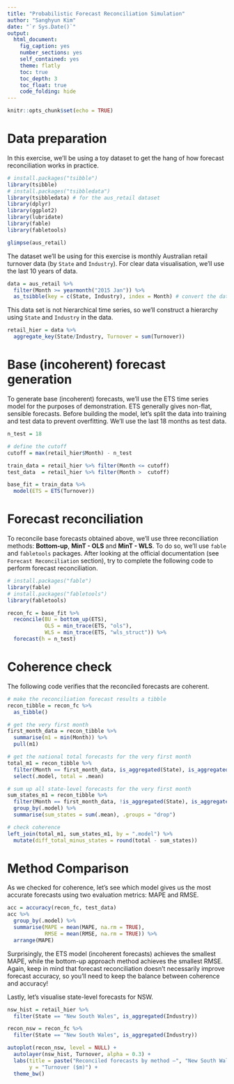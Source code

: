 ```yaml
---
title: "Probabilistic Forecast Reconciliation Simulation"
author: "Sanghyun Kim"
date: "`r Sys.Date()`"
output:
  html_document:
    fig_caption: yes
    number_sections: yes
    self_contained: yes
    theme: flatly
    toc: true
    toc_depth: 3
    toc_float: true
    code_folding: hide
---
```


```r
knitr::opts_chunk$set(echo = TRUE)
```

# Data preparation

In this exercise, we'll be using a toy dataset to get the hang of how forecast reconciliation works in practice.

```r
# install.packages("tsibble")
library(tsibble)
# install.packages("tsibbledata")
library(tsibbledata) # for the aus_retail dataset
library(dplyr)
library(ggplot2)
library(lubridate)
library(fable)
library(fabletools)

glimpse(aus_retail)
```

The dataset we'll be using for this exercise is monthly Australian retail turnover data (by `State` and `Industry`). For clear data visualisation, we'll use the last 10 years of data.

```r
data = aus_retail %>%
  filter(Month >= yearmonth("2015 Jan")) %>%
  as_tsibble(key = c(State, Industry), index = Month) # convert the dataframe to tsibble for time series analsis
```

This data set is not hierarchical time series, so we'll construct a hierarchy using `State` and `Industry` in the data.

```r
retail_hier = data %>%
  aggregate_key(State/Industry, Turnover = sum(Turnover))
```

# Base (incoherent) forecast generation

To generate base (incoherent) forecasts, we'll use the ETS time series model for the purposes of demonstration. ETS generally gives non-flat, sensible forecasts. Before building the model, let's split the data into training and test data to prevent overfitting. We'll use the last 18 months as test data.

```r
n_test = 18

# define the cutoff
cutoff = max(retail_hier$Month) - n_test

train_data = retail_hier %>% filter(Month <= cutoff)
test_data  = retail_hier %>% filter(Month >  cutoff)

base_fit = train_data %>%
  model(ETS = ETS(Turnover))
```

# Forecast reconciliation

To reconcile base forecasts obtained above, we'll use three reconciliation methods: **Bottom-up**, **MinT - OLS** and **MinT - WLS**. To do so, we'll use `fable` and `fabletools` packages. After looking at the official documentation (see `Forecast Reconciliation` section), try to complete the following code to perform forecast reconciliation.

```r
# install.packages("fable")
library(fable)
# install.packages("fabletools")
library(fabletools)

recon_fc = base_fit %>%
  reconcile(BU = bottom_up(ETS), 
            OLS = min_trace(ETS, "ols"), 
            WLS = min_trace(ETS, "wls_struct")) %>% 
  forecast(h = n_test)
```

# Coherence check

The following code verifies that the reconciled forecasts are coherent.

```r
# make the reconciliation forecast results a tibble
recon_tibble = recon_fc %>%
  as_tibble()

# get the very first month
first_month_data = recon_tibble %>% 
  summarise(m1 = min(Month)) %>% 
  pull(m1)

# get the national total forecasts for the very first month
total_m1 = recon_tibble %>% 
  filter(Month == first_month_data, is_aggregated(State), is_aggregated(Industry)) %>%
  select(.model, total = .mean)

# sum up all state-level forecasts for the very first month
sum_states_m1 = recon_tibble %>%
  filter(Month == first_month_data, !is_aggregated(State), is_aggregated(Industry)) %>%
  group_by(.model) %>%
  summarise(sum_states = sum(.mean), .groups = "drop")

# check coherence
left_join(total_m1, sum_states_m1, by = ".model") %>%
  mutate(diff_total_minus_states = round(total - sum_states))
```

# Method Comparison

As we checked for coherence, let's see which model gives us the most accurate forecasts using two evaluation metrics: MAPE and RMSE.

```r
acc = accuracy(recon_fc, test_data)
acc %>%
  group_by(.model) %>%
  summarise(MAPE = mean(MAPE, na.rm = TRUE),
            RMSE = mean(RMSE, na.rm = TRUE)) %>%
  arrange(MAPE)
```

Surprisingly, the ETS model (incoherent forecasts) achieves the smallest MAPE, while the bottom-up approach method achieves the smallest RMSE. Again, keep in mind that forecast reconciliation doesn't necessarily improve forecast accuracy, so you'll need to keep the balance between coherence and accuracy!

Lastly, let's visualise state-level forecasts for NSW.

```r
nsw_hist = retail_hier %>%
  filter(State == "New South Wales", is_aggregated(Industry))

recon_nsw = recon_fc %>% 
  filter(State == "New South Wales", is_aggregated(Industry))

autoplot(recon_nsw, level = NULL) +
  autolayer(nsw_hist, Turnover, alpha = 0.3) +
  labs(title = paste("Reconciled forecasts by method –", "New South Wales", "(State total)"),
       y = "Turnover ($m)") +
  theme_bw()
```

